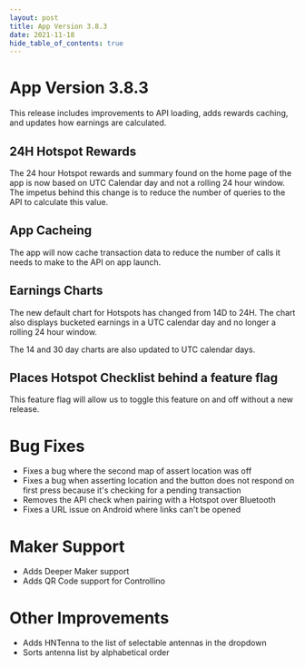 ```yaml
---
layout: post
title: App Version 3.8.3
date: 2021-11-18
hide_table_of_contents: true
---
```


# App Version 3.8.3

This release includes improvements to API loading, adds rewards caching, and updates how earnings
are calculated.

<!--truncate-->

## 24H Hotspot Rewards

The 24 hour Hotspot rewards and summary found on the home page of the app is now based on UTC
Calendar day and not a rolling 24 hour window. The impetus behind this change is to reduce the
number of queries to the API to calculate this value.

## App Cacheing

The app will now cache transaction data to reduce the number of calls it needs to make to the API on
app launch.

## Earnings Charts

The new default chart for Hotspots has changed from 14D to 24H. The chart also displays bucketed
earnings in a UTC calendar day and no longer a rolling 24 hour window.

The 14 and 30 day charts are also updated to UTC calendar days.

## Places Hotspot Checklist behind a feature flag

This feature flag will allow us to toggle this feature on and off without a new release.

# Bug Fixes

- Fixes a bug where the second map of assert location was off
- Fixes a bug when asserting location and the button does not respond on first press because it's
  checking for a pending transaction
- Removes the API check when pairing with a Hotspot over Bluetooth
- Fixes a URL issue on Android where links can't be opened

# Maker Support

- Adds Deeper Maker support
- Adds QR Code support for Controllino

# Other Improvements

- Adds HNTenna to the list of selectable antennas in the dropdown
- Sorts antenna list by alphabetical order
